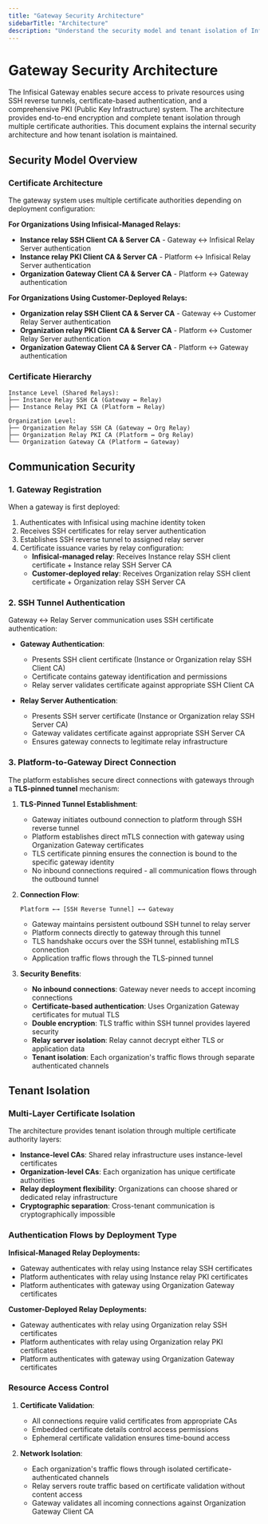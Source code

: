 ```yaml
---
title: "Gateway Security Architecture"
sidebarTitle: "Architecture"
description: "Understand the security model and tenant isolation of Infisical's Gateway"
---
```


# Gateway Security Architecture

The Infisical Gateway enables secure access to private resources using SSH reverse tunnels, certificate-based authentication, and a comprehensive PKI (Public Key Infrastructure) system. The architecture provides end-to-end encryption and complete tenant isolation through multiple certificate authorities.
This document explains the internal security architecture and how tenant isolation is maintained.

## Security Model Overview

### Certificate Architecture

The gateway system uses multiple certificate authorities depending on deployment configuration:

**For Organizations Using Infisical-Managed Relays:**

- **Instance relay SSH Client CA & Server CA** - Gateway ↔ Infisical Relay Server authentication
- **Instance relay PKI Client CA & Server CA** - Platform ↔ Infisical Relay Server authentication
- **Organization Gateway Client CA & Server CA** - Platform ↔ Gateway authentication

**For Organizations Using Customer-Deployed Relays:**

- **Organization relay SSH Client CA & Server CA** - Gateway ↔ Customer Relay Server authentication
- **Organization relay PKI Client CA & Server CA** - Platform ↔ Customer Relay Server authentication
- **Organization Gateway Client CA & Server CA** - Platform ↔ Gateway authentication

### Certificate Hierarchy

```
Instance Level (Shared Relays):
├── Instance Relay SSH CA (Gateway ↔ Relay)
├── Instance Relay PKI CA (Platform ↔ Relay)

Organization Level:
├── Organization Relay SSH CA (Gateway ↔ Org Relay)
├── Organization Relay PKI CA (Platform ↔ Org Relay)
└── Organization Gateway CA (Platform ↔ Gateway)
```

## Communication Security

### 1. Gateway Registration

When a gateway is first deployed:

1. Authenticates with Infisical using machine identity token
2. Receives SSH certificates for relay server authentication
3. Establishes SSH reverse tunnel to assigned relay server
4. Certificate issuance varies by relay configuration:
   - **Infisical-managed relay**: Receives Instance relay SSH client certificate + Instance relay SSH Server CA
   - **Customer-deployed relay**: Receives Organization relay SSH client certificate + Organization relay SSH Server CA

### 2. SSH Tunnel Authentication

Gateway ↔ Relay Server communication uses SSH certificate authentication:

- **Gateway Authentication**:

  - Presents SSH client certificate (Instance or Organization relay SSH Client CA)
  - Certificate contains gateway identification and permissions
  - Relay server validates certificate against appropriate SSH Client CA

- **Relay Server Authentication**:
  - Presents SSH server certificate (Instance or Organization relay SSH Server CA)
  - Gateway validates certificate against appropriate SSH Server CA
  - Ensures gateway connects to legitimate relay infrastructure

### 3. Platform-to-Gateway Direct Connection

The platform establishes secure direct connections with gateways through a **TLS-pinned tunnel** mechanism:

1. **TLS-Pinned Tunnel Establishment**:

   - Gateway initiates outbound connection to platform through SSH reverse tunnel
   - Platform establishes direct mTLS connection with gateway using Organization Gateway certificates
   - TLS certificate pinning ensures the connection is bound to the specific gateway identity
   - No inbound connections required - all communication flows through the outbound tunnel

2. **Connection Flow**:

   ```
   Platform ←→ [SSH Reverse Tunnel] ←→ Gateway
   ```

   - Gateway maintains persistent outbound SSH tunnel to relay server
   - Platform connects directly to gateway through this tunnel
   - TLS handshake occurs over the SSH tunnel, establishing mTLS connection
   - Application traffic flows through the TLS-pinned tunnel

3. **Security Benefits**:

   - **No inbound connections**: Gateway never needs to accept incoming connections
   - **Certificate-based authentication**: Uses Organization Gateway certificates for mutual TLS
   - **Double encryption**: TLS traffic within SSH tunnel provides layered security
   - **Relay server isolation**: Relay cannot decrypt either TLS or application data
   - **Tenant isolation**: Each organization's traffic flows through separate authenticated channels

## Tenant Isolation

### Multi-Layer Certificate Isolation

The architecture provides tenant isolation through multiple certificate authority layers:

- **Instance-level CAs**: Shared relay infrastructure uses instance-level certificates
- **Organization-level CAs**: Each organization has unique certificate authorities
- **Relay deployment flexibility**: Organizations can choose shared or dedicated relay infrastructure
- **Cryptographic separation**: Cross-tenant communication is cryptographically impossible

### Authentication Flows by Deployment Type

**Infisical-Managed Relay Deployments:**

- Gateway authenticates with relay using Instance relay SSH certificates
- Platform authenticates with relay using Instance relay PKI certificates
- Platform authenticates with gateway using Organization Gateway certificates

**Customer-Deployed Relay Deployments:**

- Gateway authenticates with relay using Organization relay SSH certificates
- Platform authenticates with relay using Organization relay PKI certificates
- Platform authenticates with gateway using Organization Gateway certificates

### Resource Access Control

1. **Certificate Validation**:

   - All connections require valid certificates from appropriate CAs
   - Embedded certificate details control access permissions
   - Ephemeral certificate validation ensures time-bound access

2. **Network Isolation**:

   - Each organization's traffic flows through isolated certificate-authenticated channels
   - Relay servers route traffic based on certificate validation without content access
   - Gateway validates all incoming connections against Organization Gateway Client CA
